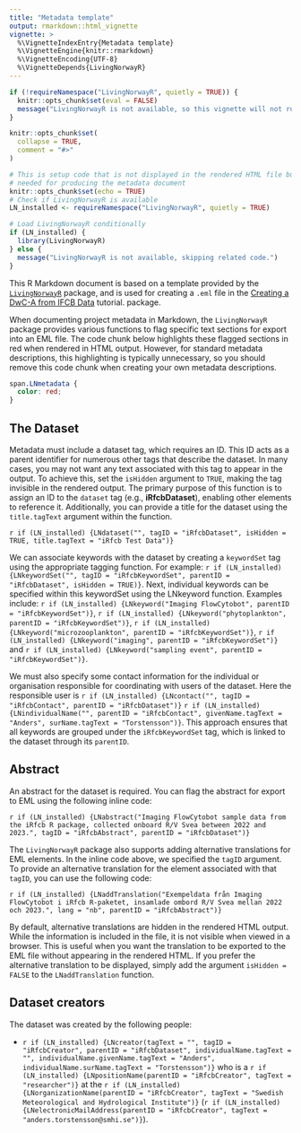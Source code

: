 ```yaml
---
title: "Metadata template"
output: rmarkdown::html_vignette
vignette: >
  %\VignetteIndexEntry{Metadata template}
  %\VignetteEngine{knitr::rmarkdown}
  %\VignetteEncoding{UTF-8}
  %\VignetteDepends{LivingNorwayR}
---
```


```r
if (!requireNamespace("LivingNorwayR", quietly = TRUE)) {
  knitr::opts_chunk$set(eval = FALSE)
  message("LivingNorwayR is not available, so this vignette will not run.")
}

knitr::opts_chunk$set(
  collapse = TRUE,
  comment = "#>"
)
```

```r
# This is setup code that is not displayed in the rendered HTML file but includes packages
# needed for producing the metadata document
knitr::opts_chunk$set(echo = TRUE)
# Check if LivingNorwayR is available
LN_installed <- requireNamespace("LivingNorwayR", quietly = TRUE)

# Load LivingNorwayR conditionally
if (LN_installed) {
  library(LivingNorwayR)
} else {
  message("LivingNorwayR is not available, skipping related code.")
}
```

This R Markdown document is based on a template provided by the [`LivingNorwayR`](https://livingnorway.github.io/LivingNorwayR/) package, and is used for creating a `.eml` file in the [Creating a DwC-A from IFCB Data](../articles/dwca-tutorial.html) tutorial. package.

When documenting project metadata in Markdown, the `LivingNorwayR` package provides various functions to flag specific text sections for export into an EML file. The code chunk below highlights these flagged sections in red when rendered in HTML output. However, for standard metadata descriptions, this highlighting is typically unnecessary, so you should remove this code chunk when creating your own metadata descriptions.

```css
span.LNmetadata {
  color: red;
}
```

## The Dataset

Metadata must include a dataset tag, which requires an ID. This ID acts as a parent identifier for numerous other tags that describe the dataset. In many cases, you may not want any text associated with this tag to appear in the output. To achieve this, set the `isHidden` argument to `TRUE`, making the tag invisible in the rendered output. The primary purpose of this function is to assign an ID to the `dataset` tag (e.g., **iRfcbDataset**), enabling other elements to reference it. Additionally, you can provide a title for the dataset using the `title.tagText` argument within the function.

`r if (LN_installed) {LNdataset("", tagID = "iRfcbDataset", isHidden = TRUE, title.tagText = "iRfcb Test Data")}`

We can associate keywords with the dataset by creating a `keywordSet` tag using the appropriate tagging function. For example: `r if (LN_installed) {LNkeywordSet("", tagID = "iRfcbKeywordSet", parentID = "iRfcbDataset", isHidden = TRUE)}`. Next, individual keywords can be specified within this keywordSet using the LNkeyword function. Examples include: `r if (LN_installed) {LNkeyword("Imaging FlowCytobot", parentID = "iRfcbKeywordSet")}`, `r if (LN_installed) {LNkeyword("phytoplankton", parentID = "iRfcbKeywordSet")}`, `r if (LN_installed) {LNkeyword("microzooplankton", parentID = "iRfcbKeywordSet")}`, `r if (LN_installed) {LNkeyword("imaging", parentID = "iRfcbKeywordSet")}` and `r if (LN_installed) {LNkeyword("sampling event", parentID = "iRfcbKeywordSet")}`.

We must also specify some contact information for the individual or organisation responsible for coordinating with users of the dataset.  Here the responsible user is `r if (LN_installed) {LNcontact("", tagID = "iRfcbContact", parentID = "iRfcbDataset")}` `r if (LN_installed) {LNindividualName("", parentID = "iRfcbContact", givenName.tagText = "Anders", surName.tagText = "Torstensson")}`. This approach ensures that all keywords are grouped under the `iRfcbKeywordSet` tag, which is linked to the dataset through its `parentID`.

## Abstract

An abstract for the dataset is required. You can flag the abstract for export to EML using the following inline code:

`r if (LN_installed) {LNabstract("Imaging FlowCytobot sample data from the iRfcb R package, collected onboard R/V Svea between 2022 and 2023.", tagID = "iRfcbAbstract", parentID = "iRfcbDataset")}`

The `LivingNorwayR` package also supports adding alternative translations for EML elements. In the inline code above, we specified the `tagID` argument. To provide an alternative translation for the element associated with that `tagID`, you can use the following code:

`r if (LN_installed) {LNaddTranslation("Exempeldata från Imaging FlowCytobot i iRfcb R-paketet, insamlade ombord R/V Svea mellan 2022 och 2023.", lang = "nb", parentID = "iRfcbAbstract")}`

By default, alternative translations are hidden in the rendered HTML output. While the information is included in the file, it is not visible when viewed in a browser. This is useful when you want the translation to be exported to the EML file without appearing in the rendered HTML. If you prefer the alternative translation to be displayed, simply add the argument `isHidden = FALSE` to the `LNaddTranslation` function.

## Dataset creators

The dataset was created by the following people:

  + `r if (LN_installed) {LNcreator(tagText = "", tagID = "iRfcbCreator", parentID = "iRfcbDataset", individualName.tagText = "", individualName.givenName.tagText = "Anders", individualName.surName.tagText = "Torstensson")}` who is a `r if (LN_installed) {LNpositionName(parentID = "iRfcbCreator", tagText = "researcher")}` at the `r if (LN_installed) {LNorganizationName(parentID = "iRfcbCreator", tagText = "Swedish Meteorological and Hydrological Institute")}` (`r if (LN_installed) {LNelectronicMailAddress(parentID = "iRfcbCreator", tagText = "anders.torstensson@smhi.se")}`).

